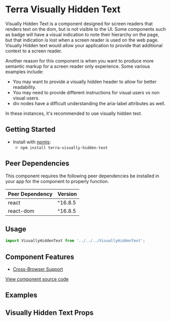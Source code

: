


<Badge />

# Terra Visually Hidden Text

Visually Hidden Text is a component designed for screen readers that renders text on the dom, but is not visible to the UI. Some components such as badge will have a visual indication to note their hierarchy on the page, but that indication is lost when a screen reader is used on the web page. Visually Hidden text would allow your application to provide that additional context to a screen reader.

Another reason for this component is when you want to produce more semantic markup for a screen reader only experience. Some various examples include:

- You may want to provide a visually hidden header to allow for better readability.
- You may need to provide different instructions for visual users vs non visual users.
- div nodes have a difficult understanding the aria-label attributes as well.

In these instances, it's recommended to use visually hidden text.

## Getting Started

- Install with [npmjs](https://www.npmjs.com):
  - `npm install terra-visually-hidden-text`

<!-- AUTO-GENERATED-CONTENT:START Peer Dependencies -->
## Peer Dependencies

This component requires the following peer dependencies be installed in your app for the component to properly function.

| Peer Dependency | Version |
|-|-|
| react | ^16.8.5 |
| react-dom | ^16.8.5 |

<!-- AUTO-GENERATED-CONTENT:END -->

## Usage
```jsx
import VisuallyHiddenText from '../../../VisuallyHiddenText';
```

## Component Features

 * [Cross-Browser Support](https://engineering.cerner.com/terra-ui/#/getting-started/terra-ui/features)

[View component source code](https://github.com/cerner/terra-core/tree/master/packages/terra-visually-hidden-text)

## Examples
<DefaultVisuallyHiddenText title="VisuallyHiddenText with empty string" />
<RefCallbackVisuallyHiddenText title="VisuallyHiddenText with ref Callback" />

## Visually Hidden Text Props
<VisuallyHiddenTextPropsTable />
